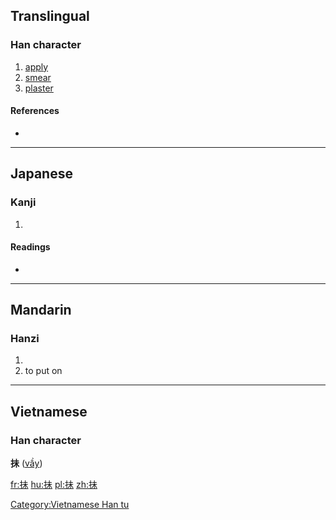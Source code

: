 ==Translingual==

===Han character===
{{Han char|rn=64|rad=手|as=05|sn=8|four=|canj=手十木 (QJD)|ids=⿰[[扌]][[未]]}}

# [[apply]]
# [[smear]]
# [[plaster]]

====References====
* {{Han ref|kx=0424.050|dkj=11927|dj=0772.010|hdz=31848.010|uh=62BA|ud=25274}}

----

==Japanese==

===Kanji===
{{ja-kanji|grade=|rs=手05}}

# {{defn|lang=ja|sort=手05}}

====Readings====
* {{ja-readings|on=[[ばい]] (bai), [[め]] (me), [[まい]] (mai)|kun=[[さぐる]] (saguru)}}

----

==Mandarin==

===Hanzi===
{{cmn-hanzi|pin=[[chēn]] ([[chen1]]), [[mǒ]] ([[mo3]]), [[shēn]] ([[shen1]])|wg=ch'en<sup>1</sup>, mo<sup>3</sup>, shen<sup>1</sup>}}

#{{defn|lang=cmn|sort=手05}}
# to put on

----

==Vietnamese==
===Han character===
'''抺''' ([[vầy]])

[[Category:Vietnamese Han tu]]

[[fr:抺]]
[[hu:抺]]
[[pl:抺]]
[[zh:抺]]